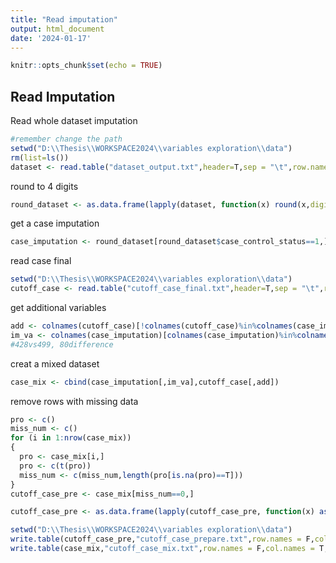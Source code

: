 ```yaml
---
title: "Read imputation"
output: html_document
date: '2024-01-17'
---
```


```r
knitr::opts_chunk$set(echo = TRUE)
```

## Read Imputation

Read whole dataset imputation

```r
#remember change the path
setwd("D:\\Thesis\\WORKSPACE2024\\variables exploration\\data")
rm(list=ls())
dataset <- read.table("dataset_output.txt",header=T,sep = "\t",row.names = NULL)
```

round to 4 digits

```r
round_dataset <- as.data.frame(lapply(dataset, function(x) round(x,digits = 4)))
```

get a case imputation

```r
case_imputation <- round_dataset[round_dataset$case_control_status==1,]
```

read case final

```r
setwd("D:\\Thesis\\WORKSPACE2024\\variables exploration\\data")
cutoff_case <- read.table("cutoff_case_final.txt",header=T,sep = "\t",row.names = NULL)
```

get additional variables

```r
add <- colnames(cutoff_case)[!colnames(cutoff_case)%in%colnames(case_imputation)]
im_va <- colnames(case_imputation)[colnames(case_imputation)%in%colnames(cutoff_case)]
#428vs499, 80difference
```

creat a mixed dataset

```r
case_mix <- cbind(case_imputation[,im_va],cutoff_case[,add])
```

remove rows with missing data

```r
pro <- c()
miss_num <- c()
for (i in 1:nrow(case_mix))
{
  pro <- case_mix[i,]
  pro <- c(t(pro))
  miss_num <- c(miss_num,length(pro[is.na(pro)==T]))
}
cutoff_case_pre <- case_mix[miss_num==0,]
```

```r
cutoff_case_pre <- as.data.frame(lapply(cutoff_case_pre, function(x) as.numeric(as.character(x))))
```

```r
setwd("D:\\Thesis\\WORKSPACE2024\\variables exploration\\data")
write.table(cutoff_case_pre,"cutoff_case_prepare.txt",row.names = F,col.names = T,quote = F,sep="\t")
write.table(case_mix,"cutoff_case_mix.txt",row.names = F,col.names = T,quote = F,sep="\t")
```
